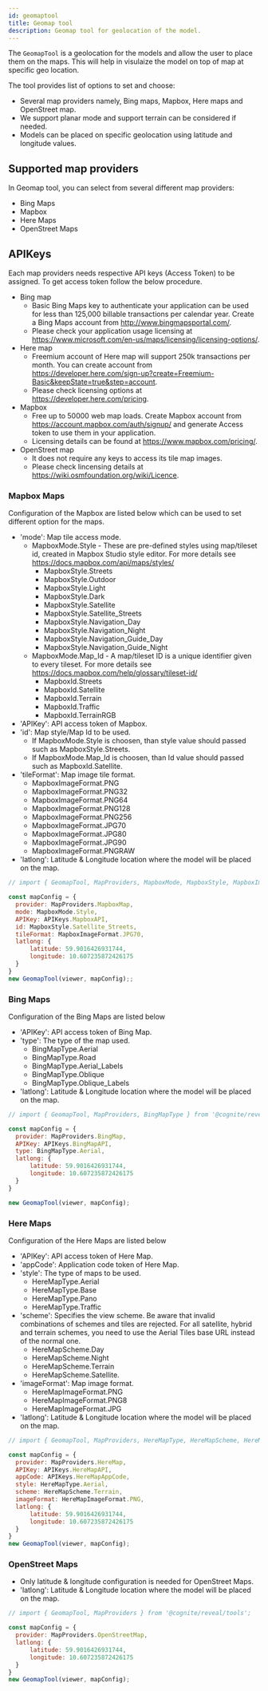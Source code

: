 ```yaml
---
id: geomaptool
title: Geomap tool
description: Geomap tool for geolocation of the model.
---
```



The `GeomapTool` is a geolocation for the models and allow the user to place them on the maps. This will help in visulaize the model
on top of map at specific geo location.

The tool provides list of options to set and choose:
- Several map providers namely, Bing maps, Mapbox, Here maps and OpenStreet map.
- We support planar mode and support terrain can be considered if needed.
- Models can be placed on specific geolocation using latitude and longitude values.

<DemoWrapper name="Cognite3DViewerDemo" />

## Supported map providers

In Geomap tool, you can select from several different map providers:
- Bing Maps
- Mapbox
- Here Maps
- OpenStreet Maps

## APIKeys
Each map providers needs respective API keys (Access Token) to be assigned. To get access token follow the below procedure.
- Bing map
  - Basic Bing Maps key to authenticate your application can be used for less than 125,000 billable transactions per calendar year.
  Create a Bing Maps account from http://www.bingmapsportal.com/.
  - Please check your application usage licensing at https://www.microsoft.com/en-us/maps/licensing/licensing-options/.
- Here map
  - Freemium account of Here map will support 250k transactions per month. You can create account from https://developer.here.com/sign-up?create=Freemium-Basic&keepState=true&step=account.
  - Please check licensing options at https://developer.here.com/pricing.
- Mapbox
  - Free up to 50000 web map loads. Create Mapbox account from https://account.mapbox.com/auth/signup/ and generate Access token to use them in your application.
  - Licensing details can be found at https://www.mapbox.com/pricing/.
- OpenStreet map
  - It does not require any keys to access its tile map images.
  - Please check lincensing details at https://wiki.osmfoundation.org/wiki/Licence.

### Mapbox Maps
Configuration of the Mapbox are listed below which can be used to set different option for the maps.
- 'mode': Map tile access mode.
  - MapboxMode.Style - These are pre-defined styles using map/tileset id, created in Mapbox Studio style editor. For more details see https://docs.mapbox.com/api/maps/styles/
    - MapboxStyle.Streets
    - MapboxStyle.Outdoor
    - MapboxStyle.Light
    - MapboxStyle.Dark
    - MapboxStyle.Satellite
    - MapboxStyle.Satellite_Streets
    - MapboxStyle.Navigation_Day
    - MapboxStyle.Navigation_Night
    - MapboxStyle.Navigation_Guide_Day
    - MapboxStyle.Navigation_Guide_Night
  - MapboxMode.Map_Id - A map/tileset ID is a unique identifier given to every tileset. For more details see https://docs.mapbox.com/help/glossary/tileset-id/
    - MapboxId.Streets
    - MapboxId.Satellite
    - MapboxId.Terrain
    - MapboxId.Traffic
    - MapboxId.TerrainRGB
- 'APIKey': API access token of Mapbox.
- 'id': Map style/Map Id to be used.
  - If MapboxMode.Style is choosen, than style value should passed such as MapboxStyle.Streets.
  - If MapboxMode.Map_Id is choosen, than Id value should passed such as MapboxId.Satellite.
- 'tileFormat': Map image tile format.
  - MapboxImageFormat.PNG
  - MapboxImageFormat.PNG32
  - MapboxImageFormat.PNG64
  - MapboxImageFormat.PNG128
  - MapboxImageFormat.PNG256
  - MapboxImageFormat.JPG70
  - MapboxImageFormat.JPG80
  - MapboxImageFormat.JPG90
  - MapboxImageFormat.PNGRAW
- 'latlong': Latitude & Longitude location where the model will be placed on the map.

```jsx runnable
// import { GeomapTool, MapProviders, MapboxMode, MapboxStyle, MapboxImageFormat } from '@cognite/reveal/tools';

const mapConfig = {
  provider: MapProviders.MapboxMap,
  mode: MapboxMode.Style,
  APIKey: APIKeys.MapboxAPI,
  id: MapboxStyle.Satellite_Streets,
  tileFormat: MapboxImageFormat.JPG70,
  latlong: {
      latitude: 59.9016426931744,
      longitude: 10.607235872426175
  }
}
new GeomapTool(viewer, mapConfig);;
```
### Bing Maps
Configuration of the Bing Maps are listed below
- 'APIKey': API access token of Bing Map.
- 'type': The type of the map used.
  - BingMapType.Aerial
  - BingMapType.Road
  - BingMapType.Aerial_Labels
  - BingMapType.Oblique
  - BingMapType.Oblique_Labels
- 'latlong': Latitude & Longitude location where the model will be placed on the map.

```jsx runnable
// import { GeomapTool, MapProviders, BingMapType } from '@cognite/reveal/tools';

const mapConfig = {
  provider: MapProviders.BingMap,
  APIKey: APIKeys.BingMapAPI,
  type: BingMapType.Aerial,
  latlong: {
      latitude: 59.9016426931744,
      longitude: 10.607235872426175
  }
}

new GeomapTool(viewer, mapConfig);
```

### Here Maps
Configuration of the Here Maps are listed below
- 'APIKey': API access token of Here Map.
- 'appCode': Application code token of Here Map.
- 'style': The type of maps to be used.
  - HereMapType.Aerial
  - HereMapType.Base
  - HereMapType.Pano
  - HereMapType.Traffic
- 'scheme': Specifies the view scheme. Be aware that invalid combinations of schemes and tiles are rejected. For all satellite,
 hybrid and terrain schemes, you need to use the Aerial Tiles base URL instead of the normal one.
  - HereMapScheme.Day
  - HereMapScheme.Night
  - HereMapScheme.Terrain
  - HereMapScheme.Satellite.
- 'imageFormat': Map image format.
  - HereMapImageFormat.PNG
  - HereMapImageFormat.PNG8
  - HereMapImageFormat.JPG
- 'latlong': Latitude & Longitude location where the model will be placed on the map.

```jsx runnable
// import { GeomapTool, MapProviders, HereMapType, HereMapScheme, HereMapImageFormat } from '@cognite/reveal/tools';

const mapConfig = {
  provider: MapProviders.HereMap,
  APIKey: APIKeys.HereMapAPI,
  appCode: APIKeys.HereMapAppCode,
  style: HereMapType.Aerial,
  scheme: HereMapScheme.Terrain,
  imageFormat: HereMapImageFormat.PNG,
  latlong: {
      latitude: 59.9016426931744,
      longitude: 10.607235872426175
  }
}
new GeomapTool(viewer, mapConfig);
```
### OpenStreet Maps
- Only latitude & longitude configuration is needed for OpenStreet Maps.
- 'latlong': Latitude & Longitude location where the model will be placed on the map.

```jsx runnable
// import { GeomapTool, MapProviders } from '@cognite/reveal/tools';

const mapConfig = {
  provider: MapProviders.OpenStreetMap,
  latlong: {
      latitude: 59.9016426931744,
      longitude: 10.607235872426175
  }
}
new GeomapTool(viewer, mapConfig);
```
